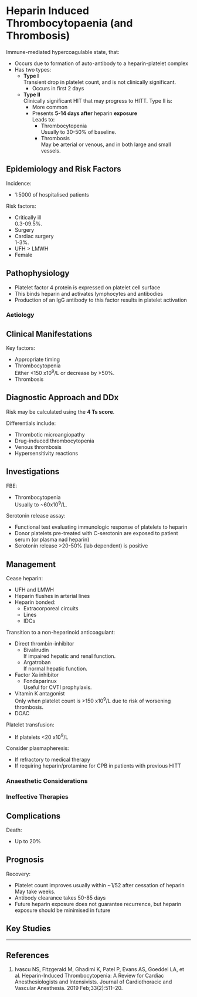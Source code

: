 # Heparin Induced Thrombocytopaenia (and Thrombosis)


Immune-mediated hypercoagulable state, that:

* Occurs due to formation of auto-antibody to a heparin-platelet complex
* Has two types:
	* **Type I**  
	Transient drop in platelet count, and is not clinically significant.
		* Occurs in first 2 days
	* **Type II**  
	Clinically significant HIT that may progress to HITT. Type II is:
		* More common
		* Presents **5-14 days after** heparin **exposure**  
		Leads to:
			* Thrombocytopenia  
			Usually to 30-50% of baseline.
			* Thrombosis  
			May be arterial or venous, and in both large and small vessels.


## Epidemiology and Risk Factors

Incidence:

* 1:5000 of hospitalised patients   


Risk factors:

* Critically ill  
0.3-09.5%.
* Surgery
* Cardiac surgery  
1-3%.
* UFH > LMWH
* Female


## Pathophysiology

* Platelet factor 4 protein is expressed on platelet cell surface
* This binds heparin and activates lymphocytes and antibodies
* Production of an IgG antibody to this factor results in platelet activation

### Aetiology

## Clinical Manifestations

Key factors:

* Appropriate timing
* Thrombocytopenia  
Either <150 x10<sup>9</sup>/L or decrease by >50%.
* Thrombosis



## Diagnostic Approach and DDx

Risk may be calculated using the **4 Ts score**.

Differentials include:

* Thrombotic microangiopathy
* Drug-induced thrombocytopenia
* Venous thrombosis
* Hypersensitivity reactions

## Investigations

FBE:

* Thrombocytopenia  
Usually to ~60x10<sup>9</sup>/L.


Serotonin release assay:

* Functional test evaluating immunologic response of platelets to heparin
* Donor platelets pre-treated with C-serotonin are exposed to patient serum (or plasma nad heparin)
* Serotonin release >20-50% (lab dependent) is positive

## Management

Cease heparin:

* UFH and LMWH
* Heparin flushes in arterial lines
* Heparin bonded:
	* Extracorporeal circuits
	* Lines
	* IDCs

Transition to a non-heparinoid anticoagulant:

* Direct thrombin-inhibitor
	* Bivalirudin  
	If impaired hepatic and renal function.
	* Argatroban  
	If normal hepatic function.
* Factor Xa inhibitor  
	* Fondaparinux  
	Useful for CVTI prophylaxis.
* Vitamin K antagonist  
Only when platelet count is >150 x10<sup>9</sup>/L due to risk of worsening thrombosis.
* DOAC


Platelet transfusion:

* If platelets <20 x10<sup>9</sup>/L


Consider plasmapheresis:

* If refractory to medical therapy
* If requiring heparin/protamine for CPB in patients with previous HITT

### Anaesthetic Considerations

### Ineffective Therapies

## Complications

Death:

* Up to 20%

## Prognosis

Recovery:

* Platelet count improves usually within ~1/52 after cessation of heparin  
May take weeks.
* Antibody clearance takes 50-85 days
* Future heparin exposure does not guarantee recurrence, but heparin exposure should be minimised in future


## Key Studies


---

## References

1. Ivascu NS, Fitzgerald M, Ghadimi K, Patel P, Evans AS, Goeddel LA, et al. Heparin-Induced Thrombocytopenia: A Review for Cardiac Anesthesiologists and Intensivists. Journal of Cardiothoracic and Vascular Anesthesia. 2019 Feb;33(2):511–20. 

